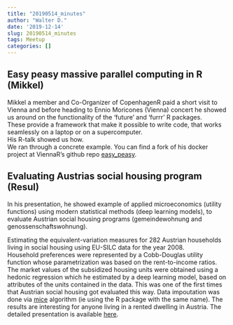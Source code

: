 ```yaml
---
title: "20190514_minutes"
author: "Walter D."
date: '2019-12-14'
slug: 20190514_minutes
tags: Meetup
categories: []
---
```


## Easy peasy massive parallel computing in R (Mikkel) 

Mikkel a member and Co-Organizer of CopenhagenR 
paid a short visit to Vienna and before heading to Ennio Moricones (Vienna) concert he showed us around on the functionality of the 'future' and 'furrr' R packages.  
These provide a framework that make it possible to write code, that works seamlessly on a laptop or on a supercomputer.    
His R-talk showed us how.   
We ran through a concrete example. You can find a fork of his docker  project at ViennaR's github repo [easy_peasy](https://github.com/ViennaR/easy_peasy).  


## Evaluating Austrias social housing program (Resul) 

In his presentation, he showed example of applied microeconomics (utility functions) using modern statistical methods (deep learning models), to evaluate Austrian social housing programs (gemeindewohnung and genossenschaftswohnung). 

Estimating the equivalent-variation measures for 282 Austrian households living in social housing using EU-SILC data for the year 2008.   
Household preferences were represented by a Cobb-Douglas utility function whose parametrization was based on the rent-to-income ratios. The market values of the subsidized housing units were obtained using a hedonic regression which he estimated by a deep learning model, based on attributes of the units contained in the data. 
This was one of the first times that Austrian social housing got  evaluated this way. Data impoutation was done via [mice](https://cran.r-project.org/web/packages/mice/index.html) algorithm (ie using the R package with the same name). 
The results are interesting for anyone living in a rented dwelling in Austria. The detailed presentation is available [here](/slides/How_to_measure_tenant_s_benefits_in_Austrian_social_housing_programs_using_R_.pdf). 


